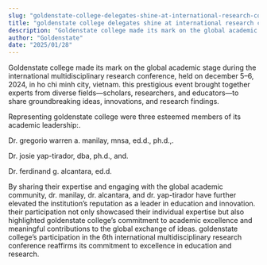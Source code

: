 ```yaml
---
slug: "goldenstate-college-delegates-shine-at-international-research-conference-in-vietnam"
title: "goldenstate college delegates shine at international research conference in vietnam"
description: "Goldenstate college made its mark on the global academic stage during the international multidisciplinary research..."
author: "Goldenstate"
date: "2025/01/28"
---
```


Goldenstate college made its mark on the global academic stage during the international multidisciplinary research conference, held on december 5–6, 2024, in ho chi minh city, vietnam. this prestigious event brought together experts from diverse fields—scholars, researchers, and educators—to share groundbreaking ideas, innovations, and research findings.

Representing goldenstate college were three esteemed members of its academic leadership:.

Dr. gregorio warren a. manilay, mnsa, ed.d., ph.d.,.

Dr. josie yap-tirador, dba, ph.d., and.

Dr. ferdinand g. alcantara, ed.d.

By sharing their expertise and engaging with the global academic community, dr. manilay, dr. alcantara, and dr. yap-tirador have further elevated the institution’s reputation as a leader in education and innovation. their participation not only showcased their individual expertise but also highlighted goldenstate college’s commitment to academic excellence and meaningful contributions to the global exchange of ideas. goldenstate college’s participation in the 6th international multidisciplinary research conference reaffirms its commitment to excellence in education and research.